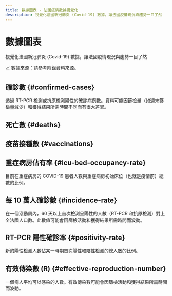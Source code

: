 ```yaml
---
title: 數據圖表 - 法國疫情數據視覺化
description: 視覺化法國新冠肺炎 (Covid-19) 數據，讓法國疫情現況與趨勢一目了然
---
```



<h1 className="pages--h1">數據圖表</h1>

<p className="subtitle">視覺化法國新冠肺炎 (Covid-19) 數據，讓法國疫情現況與趨勢一目了然</p>

<div className="comment--translc_gray">
  📈 數據來源：請參考附錄<Link to="/digest/sources">資料來源</Link>。
</div>

## 確診數 {#confirmed-cases}

透過 RT-PCR 檢測或抗原檢測陽性的確診病例數。資料可能因篩檢量（如週末篩檢量減少）和獲得結果所需時間不同而有很大差異。

<CasesTrend />

## 死亡數 {#deaths}

<DeathsTrend />

## 疫苗接種數 {#vaccinations}

<VacDashboard />

## 重症病房佔有率 {#icu-bed-occupancy-rate}

目前在重症病房的 COVID-19 患者人數與重症病房初始床位（也就是疫情前）總數的比例。

<IcuOccupRTrend />

## 每 10 萬人確診數 {#incidence-rate}

在一個滾動周內，60 天以上首次檢測呈陽性的人數（RT-PCR 和抗原檢測）對上全法國人口數。此數值可能會因篩檢活動和獲得結果所需時間而波動。

<IncidRTrend />

## RT-PCR 陽性確診率 {#positivity-rate}

新的陽性檢測人數佔某一時期首次陽性和陰性檢測的總人數的比例。

<PosRTrend />

## 有效傳染數 (R) {#effective-reproduction-number}

一個病人平均可以感染的人數。有效傳染數可能會因篩檢活動和獲得結果所需時間而波動。

<RTrend />

<br />
<div className="flex-center--wrap">
  <DigestLinkButton linkType="latest" isButtonOutline={true} buttonText="返回最新一篇日誌" />
  <DigestLinkButton linkType="random" isButtonOutline={false} buttonText="閱讀隨機一篇日誌" />
</div>
